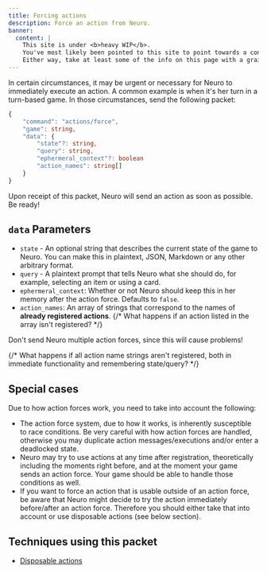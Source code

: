 ```yaml
---
title: Forcing actions
description: Force an action from Neuro.
banner:
  content: |
    This site is under <b>heavy WIP</b>.
    You've most likely been pointed to this site to point towards a concept, or something.
    Either way, take at least some of the info on this page with a grain of salt, and also don't expect much info since it's very incomplete on content.
---
```



In certain circumstances, it may be urgent or necessary for Neuro to immediately execute an action. A common example is when it's her turn in a turn-based game.
In those circumstances, send the following packet:

```ts
{
    "command": "actions/force",
    "game": string,
    "data": {
        "state"?: string,
        "query": string,
        "ephermeral_context"?: boolean
        "action_names": string[]
    }
}
```

Upon receipt of this packet, Neuro will send an action as soon as possible. Be ready!

## `data` Parameters

- `state` - An optional string that describes the current state of the game to Neuro. You can make this in plaintext, JSON, Markdown or any other arbitrary format.
- `query` - A plaintext prompt that tells Neuro what she should do, for example, selecting an item or using a card.
- `ephermeral_context`: Whether or not Neuro should keep this in her memory after the action force. Defaults to `false`.
- `action_names`: An array of strings that correspond to the names of **already registered actions**. {/* What happens if an action listed in the array isn't registered? */}

<Aside type="danger">

Don't send Neuro multiple action forces, since this will cause problems!

</Aside>

{/* What happens if all action name strings aren't registered, both in immediate functionality and remembering state/query? */}

## Special cases

Due to how action forces work, you need to take into account the following:

- The action force system, due to how it works, is inherently susceptible to race conditions. Be very careful with how action forces are handled, otherwise you may duplicate action messages/executions and/or enter a deadlocked state.
- Neuro may try to use actions at any time after registration, theoretically including the moments right before, and at the moment your game sends an action force. Your game should be able to handle those conditions as well.
- If you want to force an action that is usable outside of an action force, be aware that Neuro might decide to try the action immediately before/after an action force. Therefore you should either take that into account or use disposable actions (see below section).

## Techniques using this packet

- [Disposable actions](/base/techniques/disposable_actions)
